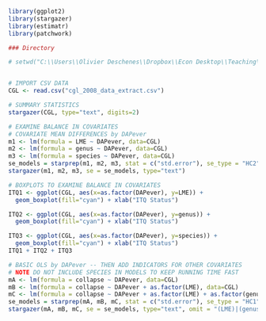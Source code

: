 ```r
library(ggplot2)
library(stargazer)
library(estimatr)
library(patchwork)
```


```r
### Directory

# setwd("C:\\Users\\Olivier Deschenes\\Dropbox\\Econ Desktop\\Teaching\\EDS 241\\2023\\Data")


# IMPORT CSV DATA
CGL <- read.csv("cgl_2008_data_extract.csv")
```


```r
# SUMMARY STATISTICS
stargazer(CGL, type="text", digits=2)
```


```r
# EXAMINE BALANCE IN COVARIATES
# COVARIATE MEAN DIFFERENCES by DAPever
m1 <- lm(formula = LME ~ DAPever, data=CGL)
m2 <- lm(formula = genus ~ DAPever, data=CGL)
m3 <- lm(formula = species ~ DAPever, data=CGL)
se_models = starprep(m1, m2, m3, stat = c("std.error"), se_type = "HC2", alpha = 0.05)
stargazer(m1, m2, m3, se = se_models, type="text")
```


```r
# BOXPLOTS TO EXAMINE BALANCE IN COVARIATES
ITQ1 <- ggplot(CGL, aes(x=as.factor(DAPever), y=LME)) + 
  geom_boxplot(fill="cyan") + xlab("ITQ Status")

ITQ2 <- ggplot(CGL, aes(x=as.factor(DAPever), y=genus)) + 
  geom_boxplot(fill="cyan") + xlab("ITQ Status")

ITQ3 <- ggplot(CGL, aes(x=as.factor(DAPever), y=species)) + 
  geom_boxplot(fill="cyan") + xlab("ITQ Status")
ITQ1 + ITQ2 + ITQ3
```


```r
# BASIC OLS by DAPever -- THEN ADD INDICATORS FOR OTHER COVARIATES 
# NOTE DO NOT INCLUDE SPECIES IN MODELS TO KEEP RUNNING TIME FAST
mA <- lm(formula = collapse ~ DAPever, data=CGL)
mB <- lm(formula = collapse ~ DAPever + as.factor(LME), data=CGL)
mC <- lm(formula = collapse ~ DAPever + as.factor(LME) + as.factor(genus), data=CGL)
se_models = starprep(mA, mB, mC, stat = c("std.error"), se_type = "HC1", alpha = 0.05)
stargazer(mA, mB, mC, se = se_models, type="text", omit = "(LME)|(genus)|(species)")



```

